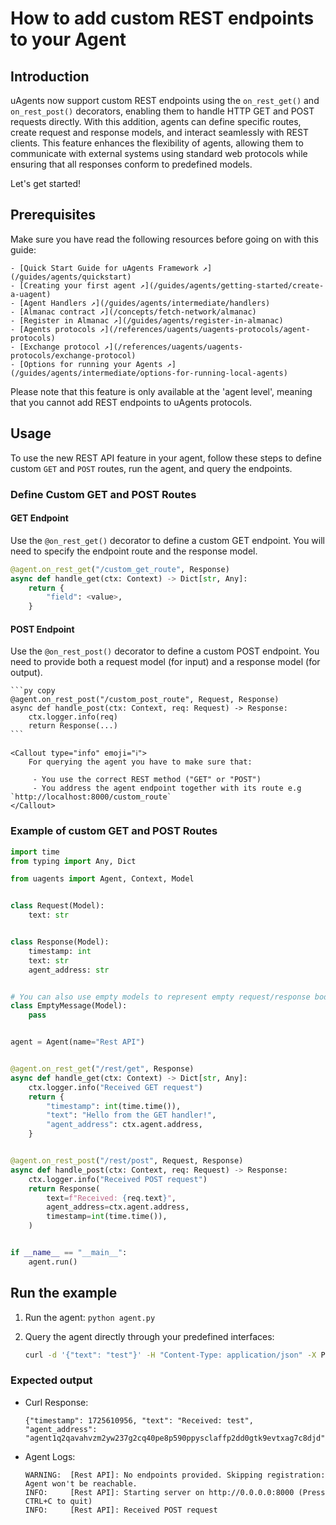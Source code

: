 
# How to add custom REST endpoints to your Agent


## Introduction
uAgents now support custom REST endpoints using the `on_rest_get()` and `on_rest_post()` decorators, enabling them to handle HTTP GET and POST requests directly. With this addition, agents can define specific routes, create request and response models, and interact seamlessly with REST clients. This feature enhances the flexibility of agents, allowing them to communicate with external systems using standard web protocols while ensuring that all responses conform to predefined models.

Let's get started!

## Prerequisites

Make sure you have read the following resources before going on with this guide:

    - [Quick Start Guide for uAgents Framework ↗️](/guides/agents/quickstart)
    - [Creating your first agent ↗️](/guides/agents/getting-started/create-a-uagent)
    - [Agent Handlers ↗️](/guides/agents/intermediate/handlers)
    - [Almanac contract ↗️](/concepts/fetch-network/almanac)
    - [Register in Almanac ↗️](/guides/agents/register-in-almanac)
    - [Agents protocols ↗️](/references/uagents/uagents-protocols/agent-protocols)
    - [Exchange protocol ↗️](/references/uagents/uagents-protocols/exchange-protocol)
    - [Options for running your Agents ↗️](/guides/agents/intermediate/options-for-running-local-agents)

<Callout type="warning" emoji="⚠️">
   Please note that this feature is only available at the 'agent level', meaning that you cannot add REST endpoints to uAgents protocols.
</Callout>

## Usage

To use the new REST API feature in your agent, follow these steps to define custom `GET` and `POST` routes, run the agent, and query the endpoints.

### Define Custom GET and POST Routes

#### GET Endpoint

Use the `@on_rest_get()` decorator to define a custom GET endpoint. You will need to specify the endpoint route and the response model.

```py copy
@agent.on_rest_get("/custom_get_route", Response)
async def handle_get(ctx: Context) -> Dict[str, Any]:
    return {
        "field": <value>,
    }

```

#### POST Endpoint

Use the `@on_rest_post()` decorator to define a custom POST endpoint. You need to provide both a request model (for input) and a response model (for output).

    ```py copy
    @agent.on_rest_post("/custom_post_route", Request, Response)
    async def handle_post(ctx: Context, req: Request) -> Response:
        ctx.logger.info(req)
        return Response(...)
    ```

    <Callout type="info" emoji="ℹ️">
        For querying the agent you have to make sure that:

         - You use the correct REST method ("GET" or "POST")
         - You address the agent endpoint together with its route e.g `http://localhost:8000/custom_route`
    </Callout>

### Example of custom GET and POST Routes

```py copy filename="agent.py"
import time
from typing import Any, Dict

from uagents import Agent, Context, Model


class Request(Model):
    text: str


class Response(Model):
    timestamp: int
    text: str
    agent_address: str


# You can also use empty models to represent empty request/response bodies
class EmptyMessage(Model):
    pass


agent = Agent(name="Rest API")


@agent.on_rest_get("/rest/get", Response)
async def handle_get(ctx: Context) -> Dict[str, Any]:
    ctx.logger.info("Received GET request")
    return {
        "timestamp": int(time.time()),
        "text": "Hello from the GET handler!",
        "agent_address": ctx.agent.address,
    }


@agent.on_rest_post("/rest/post", Request, Response)
async def handle_post(ctx: Context, req: Request) -> Response:
    ctx.logger.info("Received POST request")
    return Response(
        text=f"Received: {req.text}",
        agent_address=ctx.agent.address,
        timestamp=int(time.time()),
    )


if __name__ == "__main__":
    agent.run()
```

## Run the example

1. Run the agent: `python agent.py`
2. Query the agent directly through your predefined interfaces:

    ```bash
    curl -d '{"text": "test"}' -H "Content-Type: application/json" -X POST http://localhost:8000/rest/post
    ```

### Expected output

- Curl Response:

    ```
    {"timestamp": 1725610956, "text": "Received: test", "agent_address": "agent1q2qavahvzm2yw237g2cq40pe8p590ppysclaffp2dd0gtk9evtxag7c8djd"}
    ```

- Agent Logs:

    ```
    WARNING:  [Rest API]: No endpoints provided. Skipping registration: Agent won't be reachable.
    INFO:     [Rest API]: Starting server on http://0.0.0.0:8000 (Press CTRL+C to quit)
    INFO:     [Rest API]: Received POST request
    ```




